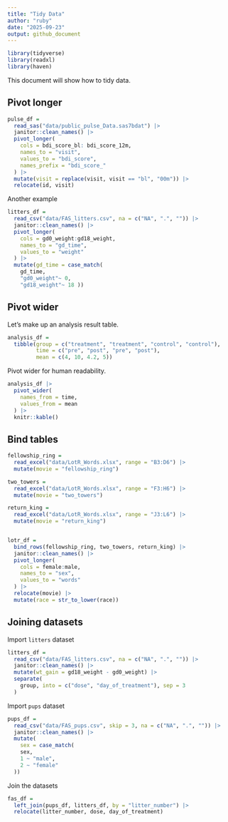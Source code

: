 ```yaml
---
title: "Tidy Data"
author: "ruby"
date: "2025-09-23"
output: github_document
---
```


```r
library(tidyverse)
library(readxl)
library(haven)
```

This document will show how to tidy data. 

## Pivot longer 

```r
pulse_df = 
  read_sas("data/public_pulse_Data.sas7bdat") |> 
  janitor::clean_names() |> 
  pivot_longer(
    cols = bdi_score_bl: bdi_score_12m,
    names_to = "visit",
    values_to = "bdi_score",
    names_prefix = "bdi_score_"
  ) |> 
  mutate(visit = replace(visit, visit == "bl", "00m")) |> 
  relocate(id, visit)
```


Another example

```r
litters_df = 
  read_csv("data/FAS_litters.csv", na = c("NA", ".", "")) |> 
  janitor::clean_names() |> 
  pivot_longer(
    cols = gd0_weight:gd18_weight, 
    names_to = "gd_time",
    values_to = "weight"
  ) |> 
  mutate(gd_time = case_match(
    gd_time, 
    "gd0_weight"~ 0,
    "gd18_weight"~ 18 ))
```

## Pivot wider

Let's make up an analysis result table. 

```r
analysis_df = 
  tibble(group = c("treatment", "treatment", "control", "control"),
         time = c("pre", "post", "pre", "post"),
         mean = c(4, 10, 4.2, 5))
```

Pivot wider for human readability. 

```r
analysis_df |> 
  pivot_wider(
    names_from = time,
    values_from = mean
  ) |> 
  knitr::kable()
```

## Bind tables

```r
fellowship_ring = 
  read_excel("data/LotR_Words.xlsx", range = "B3:D6") |> 
  mutate(movie = "fellowship_ring")

two_towers = 
  read_excel("data/LotR_Words.xlsx", range = "F3:H6") |> 
  mutate(movie = "two_towers")

return_king = 
  read_excel("data/LotR_Words.xlsx", range = "J3:L6") |> 
  mutate(movie = "return_king")


lotr_df = 
  bind_rows(fellowship_ring, two_towers, return_king) |> 
  janitor::clean_names() |> 
  pivot_longer(
    cols = female:male,
    names_to = "sex",
    values_to = "words"
  ) |> 
  relocate(movie) |> 
  mutate(race = str_to_lower(race))

```

## Joining datasets

Import `litters` dataset

```r
litters_df = 
  read_csv("data/FAS_litters.csv", na = c("NA", ".", "")) |> 
  janitor::clean_names() |> 
  mutate(wt_gain = gd18_weight - gd0_weight) |> 
  separate(
    group, into = c("dose", "day_of_treatment"), sep = 3
  )
```

Import `pups` dataset

```r
pups_df = 
  read_csv("data/FAS_pups.csv", skip = 3, na = c("NA", ".", "")) |> 
  janitor::clean_names() |> 
  mutate(
    sex = case_match(
    sex, 
    1 ~ "male",
    2 ~ "female"
  ))
```

Join the datasets 

```r
fas_df = 
  left_join(pups_df, litters_df, by = "litter_number") |> 
  relocate(litter_number, dose, day_of_treatment)

```

